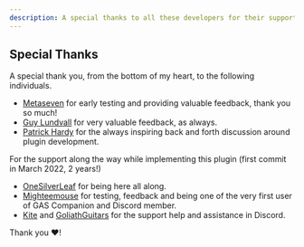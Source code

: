 ```yaml
---
description: A special thanks to all these developers for their support and assistance.
---
```


## Special Thanks


A special thank you, from the bottom of my heart, to the following individuals.

- [Metaseven](https://twitter.com/suramaru517) for early testing and providing valuable feedback, thank you so much!
- [Guy Lundvall](https://github.com/Drakynfly) for very valuable feedback, as always.
- [Patrick Hardy](https://github.com/pshardy) for the always inspiring back and forth discussion around plugin development.

For the support along the way while implementing this plugin (first commit in March 2022, 2 years!)

- [OneSilverLeaf](https://github.com/OneSilverLeaf) for being here all along.
- [Mighteemouse](https://github.com/Mighteemouse3) for testing, feedback and being one of the very first user of GAS Companion and Discord member.
- [Kite](https://github.com/MadTeaPartyGames) and [GoliathGuitars](https://github.com/GoliathGuitars) for the support help and assistance in Discord.

Thank you ❤️!